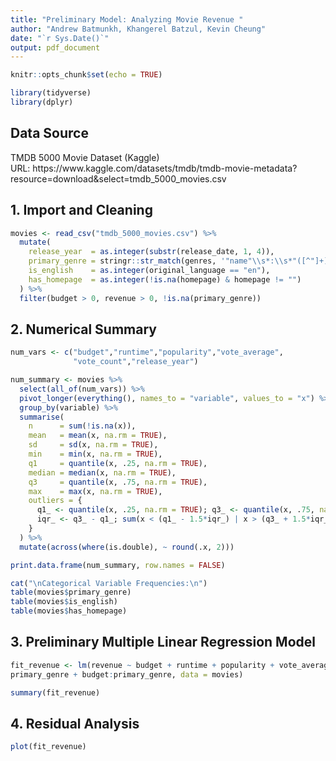 ```yaml
---
title: "Preliminary Model: Analyzing Movie Revenue "
author: "Andrew Batmunkh, Khangerel Batzul, Kevin Cheung"
date: "`r Sys.Date()`"
output: pdf_document
---
```


```r
knitr::opts_chunk$set(echo = TRUE)

library(tidyverse)
library(dplyr)
```

## Data Source

TMDB 5000 Movie Dataset (Kaggle)  
URL: https://www.kaggle.com/datasets/tmdb/tmdb-movie-metadata?resource=download&select=tmdb_5000_movies.csv

## 1. Import and Cleaning

```r
movies <- read_csv("tmdb_5000_movies.csv") %>%
  mutate(
    release_year  = as.integer(substr(release_date, 1, 4)),
    primary_genre = stringr::str_match(genres, '"name"\\s*:\\s*"([^"]+)"')[,2],
    is_english    = as.integer(original_language == "en"),       
    has_homepage  = as.integer(!is.na(homepage) & homepage != "")
  ) %>%
  filter(budget > 0, revenue > 0, !is.na(primary_genre))
```

## 2. Numerical Summary 

```r
num_vars <- c("budget","runtime","popularity","vote_average",
              "vote_count","release_year")

num_summary <- movies %>%
  select(all_of(num_vars)) %>%
  pivot_longer(everything(), names_to = "variable", values_to = "x") %>%
  group_by(variable) %>%
  summarise(
    n      = sum(!is.na(x)),
    mean   = mean(x, na.rm = TRUE),
    sd     = sd(x, na.rm = TRUE),
    min    = min(x, na.rm = TRUE),
    q1     = quantile(x, .25, na.rm = TRUE),
    median = median(x, na.rm = TRUE),
    q3     = quantile(x, .75, na.rm = TRUE),
    max    = max(x, na.rm = TRUE),
    outliers = {
      q1_ <- quantile(x, .25, na.rm = TRUE); q3_ <- quantile(x, .75, na.rm = TRUE)
      iqr_ <- q3_ - q1_; sum(x < (q1_ - 1.5*iqr_) | x > (q3_ + 1.5*iqr_), na.rm = TRUE)
    }
  ) %>%
  mutate(across(where(is.double), ~ round(.x, 2)))

print.data.frame(num_summary, row.names = FALSE)

cat("\nCategorical Variable Frequencies:\n")
table(movies$primary_genre)
table(movies$is_english)
table(movies$has_homepage)
```

## 3. Preliminary Multiple Linear Regression Model

```r
fit_revenue <- lm(revenue ~ budget + runtime + popularity + vote_average + vote_count + release_year + is_english + has_homepage +
primary_genre + budget:primary_genre, data = movies)

summary(fit_revenue)
```

## 4. Residual Analysis

```r
plot(fit_revenue)
```
